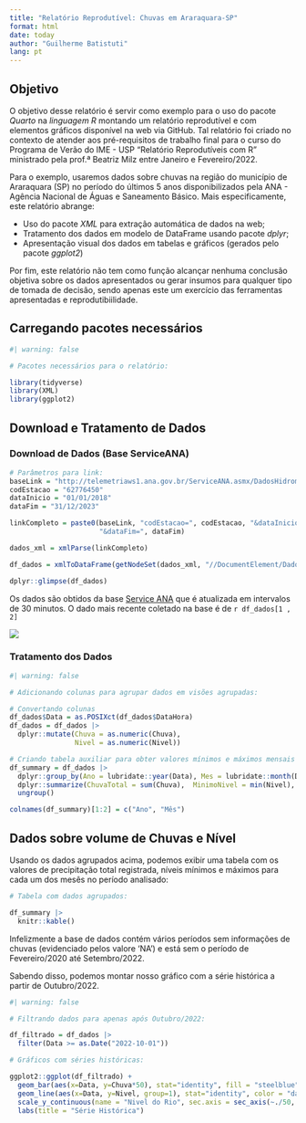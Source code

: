 ```yaml
---
title: "Relatório Reprodutível: Chuvas em Araraquara-SP"
format: html
date: today
author: "Guilherme Batistuti"
lang: pt
---
```


## Objetivo

O objetivo desse relatório é servir como exemplo para o uso do pacote *Quarto* na *linguagem R* montando um relatório reprodutível e com elementos gráficos disponível na web via GitHub. Tal relatório foi criado no contexto de atender aos pré-requisitos de trabalho final para o curso do Programa de Verão do IME - USP "Relatório Reprodutíveis com R" ministrado pela prof.ª Beatriz Milz entre Janeiro e Fevereiro/2022.

Para o exemplo, usaremos dados sobre chuvas na região do município de Araraquara (SP) no período do últimos 5 anos disponibilizados pela ANA - Agência Nacional de Águas e Saneamento Básico. Mais especificamente, este relatório abrange:

-   Uso do pacote *XML* para extração automática de dados na web;
-   Tratamento dos dados em modelo de DataFrame usando pacote *dplyr*;
-   Apresentação visual dos dados em tabelas e gráficos (gerados pelo pacote *ggplot2*)

Por fim, este relatório não tem como função alcançar nenhuma conclusão objetiva sobre os dados apresentados ou gerar insumos para qualquer tipo de tomada de decisão, sendo apenas este um exercício das ferramentas apresentadas e reprodutibiilidade.

## Carregando pacotes necessários

```r
#| warning: false

# Pacotes necessários para o relatório:

library(tidyverse)
library(XML)
library(ggplot2)
```

## Download e Tratamento de Dados

### Download de Dados (Base ServiceANA)

```r
# Parâmetros para link:
baseLink = "http://telemetriaws1.ana.gov.br/ServiceANA.asmx/DadosHidrometeorologicos?"
codEstacao = "62776450"
dataInicio = "01/01/2018"
dataFim = "31/12/2023"

linkCompleto = paste0(baseLink, "codEstacao=", codEstacao, "&dataInicio=", dataInicio,
                      "&dataFim=", dataFim)

dados_xml = xmlParse(linkCompleto)

df_dados = xmlToDataFrame(getNodeSet(dados_xml, "//DocumentElement/DadosHidrometereologicos"))

dplyr::glimpse(df_dados)

```

Os dados são obtidos da base [Service ANA](https://telemetriaws1.ana.gov.br/ServiceANA.asmx) que é atualizada em intervalos de 30 minutos. O dado mais recente coletado na base é de `r df_dados[1 , 2]`

![](img/serviceana_logo.png){fig-align="left"}

### Tratamento dos Dados

```r
#| warning: false

# Adicionando colunas para agrupar dados em visões agrupadas:

# Convertando colunas
df_dados$Data = as.POSIXct(df_dados$DataHora)
df_dados = df_dados |>
  dplyr::mutate(Chuva = as.numeric(Chuva),
                Nivel = as.numeric(Nivel))

# Criando tabela auxiliar para obter valores mínimos e máximos mensais
df_summary = df_dados |>
  dplyr::group_by(Ano = lubridate::year(Data), Mes = lubridate::month(Data)) |>
  dplyr::summarize(ChuvaTotal = sum(Chuva),  MinimoNivel = min(Nivel), MaximoNivel = max(Nivel)) |>
  ungroup()

colnames(df_summary)[1:2] = c("Ano", "Mês")

```

## Dados sobre volume de Chuvas e Nível

Usando os dados agrupados acima, podemos exibir uma tabela com os valores de precipitação total registrada, níveis mínimos e máximos para cada um dos mesês no período analisado:

```r

# Tabela com dados agrupados:

df_summary |>
  knitr::kable()

```

Infelizmente a base de dados contém vários períodos sem informações de chuvas (evidenciado pelos valore 'NA') e está sem o período de Fevereiro/2020 até Setembro/2022.

Sabendo disso, podemos montar nosso gráfico com a série histórica a partir de Outubro/2022.

```r
#| warning: false

# Filtrando dados para apenas após Outubro/2022:

df_filtrado = df_dados |>
  filter(Data >= as.Date("2022-10-01"))

# Gráficos com séries históricas:

ggplot2::ggplot(df_filtrado) +
  geom_bar(aes(x=Data, y=Chuva*50), stat="identity", fill = "steelblue") +
  geom_line(aes(x=Data, y=Nivel, group=1), stat="identity", color = "darkgreen") +
  scale_y_continuous(name = "Nivel do Rio", sec.axis = sec_axis(~./50, name = "Volume de Chuvas")) +
  labs(title = "Série Histórica")
  

```
